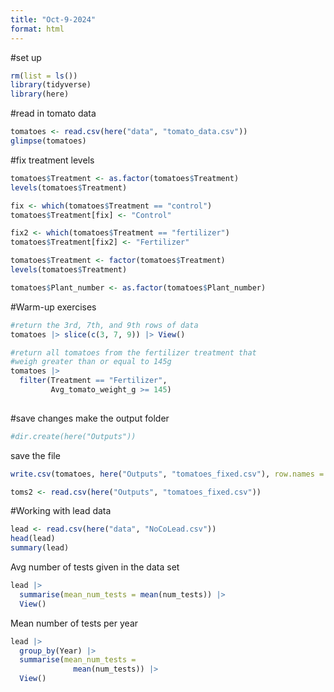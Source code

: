 ```yaml
---
title: "Oct-9-2024"
format: html
---
```


#set up
```r
rm(list = ls())
library(tidyverse)
library(here)
```

#read in tomato data
```r
tomatoes <- read.csv(here("data", "tomato_data.csv"))
glimpse(tomatoes)
```

#fix treatment levels
```r
tomatoes$Treatment <- as.factor(tomatoes$Treatment)
levels(tomatoes$Treatment)

fix <- which(tomatoes$Treatment == "control")
tomatoes$Treatment[fix] <- "Control"

fix2 <- which(tomatoes$Treatment == "fertilizer")
tomatoes$Treatment[fix2] <- "Fertilizer"

tomatoes$Treatment <- factor(tomatoes$Treatment)
levels(tomatoes$Treatment)

tomatoes$Plant_number <- as.factor(tomatoes$Plant_number)
```

#Warm-up exercises
```r
#return the 3rd, 7th, and 9th rows of data
tomatoes |> slice(c(3, 7, 9)) |> View()

#return all tomatoes from the fertilizer treatment that 
#weigh greater than or equal to 145g
tomatoes |> 
  filter(Treatment == "Fertilizer", 
         Avg_tomato_weight_g >= 145)
  
```



#save changes 
make the output folder
```r
#dir.create(here("Outputs"))
```

save the file
```r
write.csv(tomatoes, here("Outputs", "tomatoes_fixed.csv"), row.names = F)
```

```r
toms2 <- read.csv(here("Outputs", "tomatoes_fixed.csv"))
```

#Working with lead data
```r
lead <- read.csv(here("data", "NoCoLead.csv"))
head(lead)
summary(lead)
```

Avg number of tests given in the data set
```r
lead |>
  summarise(mean_num_tests = mean(num_tests)) |>
  View()
```

Mean number of tests per year
```r
lead |>
  group_by(Year) |>
  summarise(mean_num_tests =
              mean(num_tests)) |>
  View()
```

